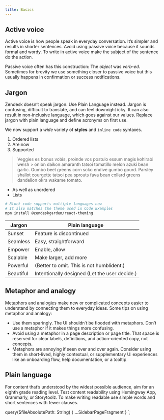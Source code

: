 ```yaml
---
title: Basics
---
```


## Active voice

Active voice is how people speak in everyday conversation. It’s simpler and results in shorter
sentences. Avoid using passive voice because it sounds formal and wordy. To write in active
voice make the subject of the sentence do the action.

Passive voice often has this construction: The _object_ was _verb-ed_. Sometimes for brevity we
use something closer to passive voice but this usually happens in confirmation or
success notifications.

## Jargon

Zendesk doesn’t speak jargon. Use Plain Language instead. Jargon is confusing, difficult to translate,
and can feel downright icky. It can also result in non-inclusive language, which goes against
our values. Replace jargon with plain language and define acronyms on first use.

We now support a _wide_ variety of **styles** and `inline code` syntaxes.

1. Ordered lists
1. Are now
1. Supported

> Veggies es bonus vobis, proinde vos postulo essum magis kohlrabi welsh >
> onion daikon amaranth tatsoi tomatillo melon azuki bean garlic. Gumbo beet
> greens corn soko endive gumbo gourd. Parsley shallot courgette tatsoi pea
> sprouts fava bean collard greens dandelion okra wakame tomato.

- As well as unordered
- Lists

```sh
# Block code supports multiple languages now
# It also matches the theme used in Code Examples
npm install @zendeskgarden/react-theming
```

| Jargon    | Plain language                                |
| --------- | --------------------------------------------- |
| Sunset    | Feature is discontinued                       |
| Seamless  | Easy, straightforward                         |
| Empower   | Enable, allow                                 |
| Scalable  | Make larger, add more                         |
| Powerful  | (Better to omit. This is not humblident.)     |
| Beautiful | Intentionally designed (Let the user decide.) |

## Metaphor and analogy

Metaphors and analogies make new or complicated concepts easier to understand by
connecting them to everyday ideas. Some tips on using metaphor and analogy:

- Use them sparingly. The UI shouldn’t be flooded with metaphors. Don’t use a metaphor if it makes
  things more confusing.
- Avoid using a metaphor in a page description or page title. That space is
  reserved for clear labels, definitions, and action-oriented copy, not concepts.
- Metaphors are annoying if seen over and over again. Consider using them
  in short-lived, highly contextual, or supplementary UI experiences like an
  onboarding flow, help documentation, or a tooltip.

## Plain language

For content that’s understood by the widest possible audience, aim for an eighth grade reading level.
Test content readability using Hemingway App, Grammarly, or Storytoolz.
To make writing readable use simple words and short sentences with fewer clauses.


  query($fileAbsolutePath: String) {
    ...SidebarPageFragment
  }
`;
